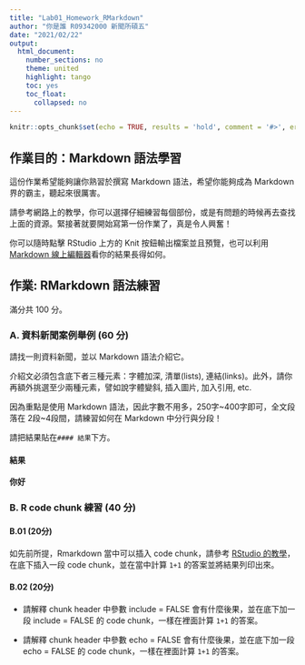 ---
title: "Lab01_Homework_RMarkdown"
author: "你是誰 R09342000 新聞所碩五"
date: "2021/02/22"
output:
  html_document:
    number_sections: no
    theme: united
    highlight: tango
    toc: yes
    toc_float:
      collapsed: no
---

```{r setup, include=FALSE}
knitr::opts_chunk$set(echo = TRUE, results = 'hold', comment = '#>', error = TRUE)
```

## 作業目的：Markdown 語法學習

這份作業希望能夠讓你熟習於撰寫 Markdown 語法，希望你能夠成為 Markdown 界的霸主，聽起來很厲害。

請參考網路上的教學，你可以選擇仔細練習每個部份，或是有問題的時候再去查找上面的資源。緊接著就要開始寫第一份作業了，真是令人興奮！

你可以隨時點擊 RStudio 上方的 Knit 按鈕輸出檔案並且預覽，也可以利用
 [Markdown 線上編輯器](https://jbt.github.io/markdown-editor)看你的結果長得如何。

## 作業: RMarkdown 語法練習

滿分共 100 分。

### A. 資料新聞案例舉例 (60 分) 

請找一則資料新聞，並以 Markdown 語法介紹它。

介紹文必須包含底下者三種元素：字體加深, 清單(lists), 連結(links)。此外，請你再額外挑選至少兩種元素，譬如說字體變斜, 插入圖片, 加入引用, etc.  

因為重點是使用 Markdown 語法，因此字數不用多，250字~400字即可，全文段落在 2段~4段間，請練習如何在 Markdown 中分行與分段！

請把結果貼在`#### 結果`下方。
 
#### 結果
**你好**

### B. R code chunk 練習 (40 分) 

#### B.01 (20分)

如先前所提，Rmarkdown 當中可以插入 code chunk，請參考 [RStudio 的教學](https://rmarkdown.rstudio.com/lesson-3.html)，在底下插入一段 code chunk，並在當中計算 `1+1` 的答案並將結果列印出來。

#### B.02 (20分)
- 請解釋 chunk header 中參數 include = FALSE 會有什麼後果，並在底下加一段 include = FALSE 的 code chunk，一樣在裡面計算 `1+1` 的答案。

- 請解釋 chunk header 中參數 echo = FALSE 會有什麼後果，並在底下加一段 echo = FALSE 的 code chunk，一樣在裡面計算 `1+1` 的答案。


